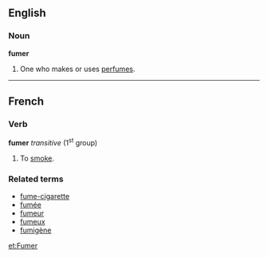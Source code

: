 ==English==
===Noun===
'''fumer'''

#One who makes or uses [[perfume]]s.

----

==French==
===Verb===
'''fumer''' ''transitive'' (1<sup>st</sup> group)

# To [[smoke]].

===Related terms===
*[[fume-cigarette]]
*[[fumée]]
*[[fumeur]]
*[[fumeux]]
*[[fumigène]]

[[et:Fumer]]
